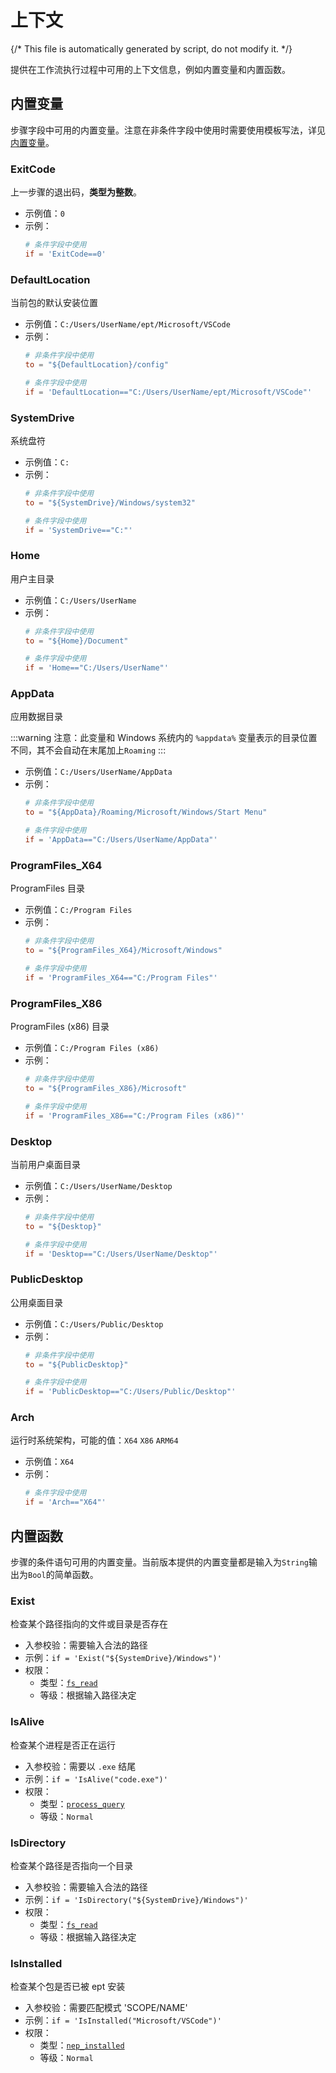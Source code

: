 # 上下文

{/* This file is automatically generated by script, do not modify it. */}
 
提供在工作流执行过程中可用的上下文信息，例如内置变量和内置函数。 
## 内置变量
步骤字段中可用的内置变量。注意在非条件字段中使用时需要使用模板写法，详见[内置变量](/nep/workflow/2-context.html#内置变量)。
### ExitCode
上一步骤的退出码，**类型为整数**。 
* 示例值：`0` 
* 示例：
    ```toml
    # 条件字段中使用
    if = 'ExitCode==0'
    ```
### DefaultLocation
当前包的默认安装位置 
* 示例值：`C:/Users/UserName/ept/Microsoft/VSCode` 
* 示例：
    ```toml
    # 非条件字段中使用
    to = "${DefaultLocation}/config"

    # 条件字段中使用
    if = 'DefaultLocation=="C:/Users/UserName/ept/Microsoft/VSCode"'
    ```
### SystemDrive
系统盘符 
* 示例值：`C:` 
* 示例：
    ```toml
    # 非条件字段中使用
    to = "${SystemDrive}/Windows/system32"

    # 条件字段中使用
    if = 'SystemDrive=="C:"'
    ```
### Home
用户主目录 
* 示例值：`C:/Users/UserName` 
* 示例：
    ```toml
    # 非条件字段中使用
    to = "${Home}/Document"

    # 条件字段中使用
    if = 'Home=="C:/Users/UserName"'
    ```
### AppData
应用数据目录

:::warning
注意：此变量和 Windows 系统内的 `%appdata%` 变量表示的目录位置不同，其不会自动在末尾加上`Roaming`
::: 
* 示例值：`C:/Users/UserName/AppData` 
* 示例：
    ```toml
    # 非条件字段中使用
    to = "${AppData}/Roaming/Microsoft/Windows/Start Menu"

    # 条件字段中使用
    if = 'AppData=="C:/Users/UserName/AppData"'
    ```
### ProgramFiles_X64
ProgramFiles 目录 
* 示例值：`C:/Program Files` 
* 示例：
    ```toml
    # 非条件字段中使用
    to = "${ProgramFiles_X64}/Microsoft/Windows"

    # 条件字段中使用
    if = 'ProgramFiles_X64=="C:/Program Files"'
    ```
### ProgramFiles_X86
ProgramFiles (x86) 目录 
* 示例值：`C:/Program Files (x86)` 
* 示例：
    ```toml
    # 非条件字段中使用
    to = "${ProgramFiles_X86}/Microsoft"

    # 条件字段中使用
    if = 'ProgramFiles_X86=="C:/Program Files (x86)"'
    ```
### Desktop
当前用户桌面目录 
* 示例值：`C:/Users/UserName/Desktop` 
* 示例：
    ```toml
    # 非条件字段中使用
    to = "${Desktop}"

    # 条件字段中使用
    if = 'Desktop=="C:/Users/UserName/Desktop"'
    ```
### PublicDesktop
公用桌面目录 
* 示例值：`C:/Users/Public/Desktop` 
* 示例：
    ```toml
    # 非条件字段中使用
    to = "${PublicDesktop}"

    # 条件字段中使用
    if = 'PublicDesktop=="C:/Users/Public/Desktop"'
    ```
### Arch
运行时系统架构，可能的值：`X64` `X86` `ARM64` 
* 示例值：`X64` 
* 示例：
    ```toml
    # 条件字段中使用
    if = 'Arch=="X64"'
    ```

## 内置函数
步骤的条件语句可用的内置变量。当前版本提供的内置变量都是输入为`String`输出为`Bool`的简单函数。
### Exist
检查某个路径指向的文件或目录是否存在
* 入参校验：需要输入合法的路径
* 示例：``if = 'Exist("${SystemDrive}/Windows")'``
* 权限：
  * 类型：[`fs_read`](/nep/definition/3-permissions#fs_read)
  * 等级：根据输入路径决定
### IsAlive
检查某个进程是否正在运行
* 入参校验：需要以 `.exe` 结尾
* 示例：``if = 'IsAlive("code.exe")'``
* 权限：
  * 类型：[`process_query`](/nep/definition/3-permissions#process_query)
  * 等级：`Normal`
### IsDirectory
检查某个路径是否指向一个目录
* 入参校验：需要输入合法的路径
* 示例：``if = 'IsDirectory("${SystemDrive}/Windows")'``
* 权限：
  * 类型：[`fs_read`](/nep/definition/3-permissions#fs_read)
  * 等级：根据输入路径决定
### IsInstalled
检查某个包是否已被 ept 安装
* 入参校验：需要匹配模式 'SCOPE/NAME'
* 示例：``if = 'IsInstalled("Microsoft/VSCode")'``
* 权限：
  * 类型：[`nep_installed`](/nep/definition/3-permissions#nep_installed)
  * 等级：`Normal`